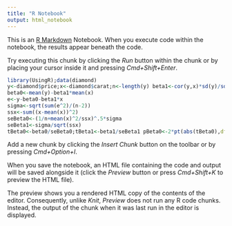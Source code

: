 ```yaml
---
title: "R Notebook"
output: html_notebook
---
```


This is an [R Markdown](http://rmarkdown.rstudio.com) Notebook. When you execute code within the notebook, the results appear beneath the code. 

Try executing this chunk by clicking the *Run* button within the chunk or by placing your cursor inside it and pressing *Cmd+Shift+Enter*. 

```r
library(UsingR);data(diamond)
y<-diamond$price;x<-diamond$carat;n<-length(y) beta1<-cor(y,x)*sd(y)/sd(x)
beta0<-mean(y)-beta1*mean(x)
e<-y-beta0-beta1*x
sigma<-sqrt(sum(e^2)/(n-2))
ssx<-sum((x-mean(x))^2)
seBeta0<-(1/n+mean(x)^2/ssx)^.5*sigma
seBeta1<-sigma/sqrt(ssx)
tBeta0<-beta0/seBeta0;tBeta1<-beta1/seBeta1 pBeta0<-2*pt(abs(tBeta0),df=n-2,lower.tail=FALSE) pBeta1<-2*pt(abs(tBeta1),df=n-2,lower.tail=FALSE) coefTable<-rbind(c(beta0,seBeta0,tBeta0,pBeta0),c(beta1,seBeta1,tBeta1,pBeta1)) colnames(coefTable)<-c("Estimate","Std.Error","tvalue","P(>|t|)") rownames(coefTable)<-c("(Intercept)","x")
```

Add a new chunk by clicking the *Insert Chunk* button on the toolbar or by pressing *Cmd+Option+I*.

When you save the notebook, an HTML file containing the code and output will be saved alongside it (click the *Preview* button or press *Cmd+Shift+K* to preview the HTML file). 

The preview shows you a rendered HTML copy of the contents of the editor. Consequently, unlike *Knit*, *Preview* does not run any R code chunks. Instead, the output of the chunk when it was last run in the editor is displayed.

